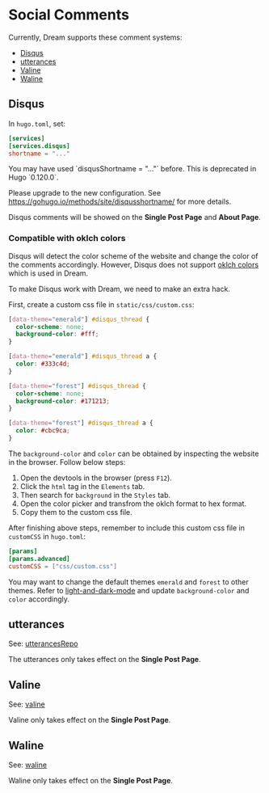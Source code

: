 
# Social Comments

Currently, Dream supports these comment systems:

- [Disqus](https://disqus.com/)
- [utterances](https://utteranc.es/)
- [Valine](https://valine.js.org/en/)
- [Waline](https://waline.js.org/en/)

## Disqus

In `hugo.toml`, set:

```toml
[services]
[services.disqus]
shortname = "..."
```

<Callout type="warning">
You may have used `disqusShortname = "..."` before. This is deprecated in Hugo `0.120.0`.

Please upgrade to the new configuration. See https://gohugo.io/methods/site/disqusshortname/ for more details.
</Callout>

Disqus comments will be showed on the **Single Post Page** and **About Page**.

### Compatible with oklch colors

Disqus will detect the color scheme of the website and change the color of the comments accordingly.
However, Disqus does not support [oklch colors](https://developer.mozilla.org/en-US/docs/Web/CSS/color_value/oklch) which is used in Dream.

To make Disqus work with Dream, we need to make an extra hack.

First, create a custom css file in `static/css/custom.css`:

```css
[data-theme="emerald"] #disqus_thread {
  color-scheme: none;
  background-color: #fff;
}

[data-theme="emerald"] #disqus_thread a {
  color: #333c4d;
}

[data-theme="forest"] #disqus_thread {
  color-scheme: none;
  background-color: #171213;
}

[data-theme="forest"] #disqus_thread a {
  color: #cbc9ca;
}
```

The `background-color` and `color` can be obtained by inspecting the website in the browser. Follow below steps:

1. Open the devtools in the browser (press `F12`).
2. Click the `html` tag in the `Elements` tab.
3. Then search for `background` in the `Styles` tab.
4. Open the color picker and transfrom the oklch format to hex format.
5. Copy them to the custom css file.

After finishing above steps, remember to include this custom css file in `customCSS` in `hugo.toml`:

```toml
[params]
[params.advanced]
customCSS = ["css/custom.css"]
```

You may want to change the default themes `emerald` and `forest` to other themes.
Refer to [light-and-dark-mode](./light-and-dark-mode.md) and update `background-color` and `color` accordingly.

## utterances

See: [utterancesRepo](params-configurations.mdx#utterancesrepo)

The utterances only takes effect on the **Single Post Page**.

## Valine

See: [valine](params-configurations.mdx#valine)

Valine only takes effect on the **Single Post Page**.

## Waline

See: [waline](params-configurations.mdx#waline)

Waline only takes effect on the **Single Post Page**.
